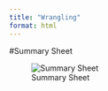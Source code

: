 ```yaml
---
title: "Wrangling"
format: html
---
```


#Summary Sheet

![Summary Sheet](../bw/Exam2_summary_sheet.jpg)

